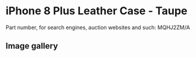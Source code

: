 
# iPhone 8 Plus Leather Case - Taupe

Part number, for search engines, auction websites and such: MQHJ2ZM/A

## Image gallery

<div style={{ width: "768px" }}>
  <GalleryComponent
    images={[
      {
        original: "/everysource/MQHJ2.webp",
        thumbnail: "/everypreview/MQHJ2.webp",
      },
      {
        original: "/everysource/MQHJ2_AV1_GOLD.webp",
        thumbnail: "/everypreview/MQHJ2_AV1_GOLD.webp",
      },
      {
        original: "/everysource/MQHJ2_AV1_SILVER.webp",
        thumbnail: "/everypreview/MQHJ2_AV1_SILVER.webp",
      },
      {
        original: "/everysource/MQHJ2_AV1_SPACE_GRAY.webp",
        thumbnail: "/everypreview/MQHJ2_AV1_SPACE_GRAY.webp",
      },
      {
        original: "/everysource/MQHJ2_AV2.webp",
        thumbnail: "/everypreview/MQHJ2_AV2.webp",
      }
    ]}
  />
</div>